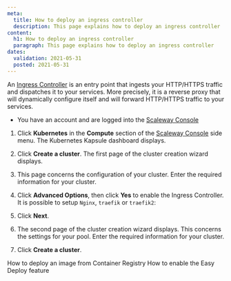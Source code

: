```yaml
---
meta:
  title: How to deploy an ingress controller
  description: This page explains how to deploy an ingress controller
content:
  h1: How to deploy an ingress controller
  paragraph: This page explains how to deploy an ingress controller
dates:
  validation: 2021-05-31
  posted: 2021-05-31
---
```


An [Ingress Controller](/compute/kubernetes/concepts#ingress-controller) is an entry point that ingests your HTTP/HTTPS traffic and dispatches it to your services. More precisely, it is a reverse proxy that will dynamically configure itself and will forward HTTP/HTTPS traffic to your services.

<Message type="requirement">

  - You have an account and are logged into the [Scaleway Console](https://console.scaleway.com) 

</Message>

1. Click **Kubernetes** in the **Compute** section of the [Scaleway Console](https://console.scaleway.com) side menu. The Kubernetes Kapsule dashboard displays.

2. Click **Create a cluster**. The first page of the cluster creation wizard displays.

3. This page concerns the configuration of your cluster. Enter the required information for your cluster.

4. Click **Advanced Options**, then click **Yes** to enable the Ingress Controller. It is possible to setup `Nginx`, `traefik` or `traefik2`:
  <Lightbox src="assets/scaleway-kapsule_ingress.png" alt="" />

5. Click **Next**. 

6. The second page of the cluster creation wizard displays. This concerns the settings for your pool. Enter the required information for your cluster.

7. Click **Create a cluster**.

<Navigation title="See Also">
  <PreviousButton to="/compute/kubernetes/how-to/deploy-image-from-container-registry/">How to deploy an image from Container Registry</PreviousButton>
  <NextButton to="/compute/kubernetes/how-to/enable-easy-deploy/">How to enable the Easy Deploy feature</NextButton>
</Navigation>
